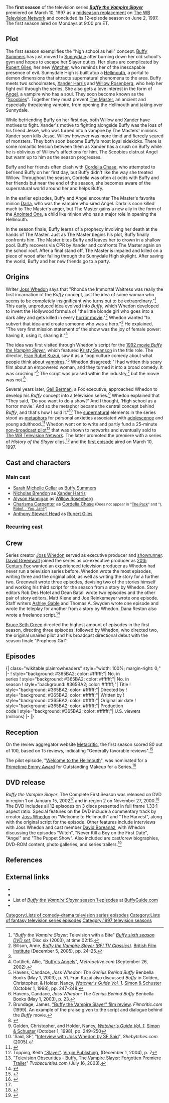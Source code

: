 {{Use mdy dates|date=November 2013}}
{{Infobox television season
 |bgcolour = #365BA2
 |fgcolour = #ffffff
 |image = [[File:Buffy Season (1).jpg]]
 |caption = Region 1 Season 1 DVD cover
 |season_name = Buffy the Vampire Slayer <br /> (season 1)
 |country = United States
 |network = [[The WB Television Network|The WB]]
 |first_aired = {{Start date|1997|3|10}}
 |last_aired = {{End date|1997|6|2}}
 |num_episodes = 12
 |region_1 = {{Start date|2002|1|15}}<ref name="r1 dvd">{{Cite web |url=http://www.amazon.com/dp/B00005221I |title=Buffy The Vampire Slayer - The Complete First Season (1997) |work=[[Amazon.com]] |accessdate=July 29, 2010}}</ref>
 |region_2 = {{Start date|2000|11|27}}
 |next_season = [[Buffy the Vampire Slayer (season 2)|Season 2]]
 |episode_list = [[List of Buffy the Vampire Slayer episodes|List of ''Buffy the Vampire Slayer'' episodes]]
}}
The '''first season''' of the television series '''''[[Buffy the Vampire Slayer (TV series)|Buffy the Vampire Slayer]]''''' premiered on March 10, 1997 as a [[midseason replacement]] on [[The WB Television Network]] and concluded its 12-episode season on June 2, 1997. The first season aired on Mondays at 9:00&nbsp;pm ET.

== Plot ==
The first season exemplifies the "high school as hell" concept. [[Buffy Summers]] has just moved to [[Sunnydale]] after burning down her old school's gym and hopes to escape her Slayer duties. Her plans are complicated by [[Rupert Giles]], her new [[Watcher (Buffy the Vampire Slayer)|Watcher]], who reminds her of the inescapable presence of evil. Sunnydale High is built atop a [[Hellmouth (Buffy the Vampire Slayer)|Hellmouth]], a portal to demon dimensions that attracts supernatural phenomena to the area. Buffy meets two schoolmates, [[Xander Harris]] and [[Willow Rosenberg]], who help her fight evil through the series. She also gets a love interest in the form of [[Angel (Buffy the Vampire Slayer)|Angel]], a vampire who has a soul. They soon become known as the "[[Scooby Gang (Buffy the Vampire Slayer)|Scoobies]]". Together they must prevent [[Master (Buffy the Vampire Slayer)|The Master]], an ancient and especially threatening vampire, from opening the Hellmouth and taking over Sunnydale.

While befriending Buffy on her first day, both Willow and Xander have motives to fight. Xander's motive to fighting alongside Buffy was the loss of his friend Jesse, who was turned into a vampire by The Masters' minions. Xander soon kills Jesse. Willow however was more timid and fiercely scared of monsters. They both soon become Buffy's most loyal sidekicks. There is some romantic tension between them as Xander has a crush on Buffy while he is oblivious of Willow's affections for him. The Scoobies distrust Angel but warm up to him as the season progresses.

Buffy and her friends often clash with [[Cordelia Chase]], who attempted to befriend Buffy on her first day, but Buffy didn't like the way she treated Willow. Throughout the season, Cordelia was often at odds with Buffy and her friends but near the end of the season, she becomes aware of the supernatural world around her and helps Buffy.

In the earlier episodes, Buffy and Angel encounter The Master's favorite minion [[Darla (Buffy the Vampire Slayer)|Darla]], who was the vampire who sired Angel. Darla is soon killed much to The Master's anger, but The Master gains a new ally in the form of the [[Anointed One (Buffy the Vampire Slayer)|Anointed One]], a child like minion who has a major role in opening the Hellmouth.

In the season finale, Buffy learns of a prophecy involving her death at the hands of The Master. Just as The Master begins his plot, Buffy finally confronts him. The Master bites Buffy and leaves her to drown in a shallow pool. Buffy recovers via CPR by Xander and confronts The Master again on the school roof. After a final stand off, The Master is impaled and killed on a piece of wood after falling through the Sunnydale High skylight. After saving the world, Buffy and her new friends go to a party.

== Origins ==
Writer [[Joss Whedon]] says that "Rhonda the Immortal Waitress was really the first incarnation of the ''Buffy'' concept, just the idea of some woman who seems to be completely insignificant who turns out to be extraordinary."<ref>"''Buffy the Vampire Slayer'': Television with a Bite" ''[[Buffy the Vampire Slayer DVDs#Season 6|Buffy sixth season DVD set]]'', Disc six (2003), at time 02:15.</ref> This early, unproduced idea evolved into ''Buffy'', which Whedon developed to invert the Hollywood formula of "the little blonde girl who goes into a dark alley and gets killed in every [[horror film|horror movie]]."<ref name="blondegirl">Billson, Anne, ''[[Buffy the Vampire Slayer (BFI TV Classics)]]''. [[British Film Institute]] (December 5, 2005), pp. 24–25.</ref> Whedon wanted "to subvert that idea and create someone who was a hero."<ref name=blondegirl /> He explained, "The very first mission statement of the show was the joy of female power: having it, using it, sharing it."<ref>Gottlieb, Allie, "[http://www.metroactive.com/papers/metro/09.26.02/buffy1-0239.html Buffy's Angels]", ''Metroactive.com'' (September 26, 2002).</ref>

The idea was first visited through Whedon's script for the [[Buffy the Vampire Slayer (film)|1992 movie ''Buffy the Vampire Slayer'']], which featured [[Kristy Swanson]] in the title role. The director, [[Fran Rubel Kuzui]], saw it as a "pop culture comedy about what people think about [[vampire]]s."<ref>Havens, Candace, ''Joss Whedon: The Genius Behind Buffy'' Benbella Books (May 1, 2003), p. 51. Fran Kuzui also discussed ''Buffy'' in Golden, Christopher, & Holder, Nancy, [[List of Buffyverse guidebooks#"Watcher's Guides"|''Watcher's Guide Vol. 1'']]. [[Simon & Schuster]] (October 1, 1998), pp. 247–248.</ref> Whedon disagreed: "I had written this scary film about an empowered woman, and they turned it into a broad comedy. It was crushing."<ref>Havens, Candace, ''Joss Whedon: The Genius Behind Buffy'' Benbella Books (May 1, 2003), p. 23.</ref> The script was praised within the industry,<ref>Brundage, James, [http://www.filmcritic.com/reviews/1992/buffy-the-vampire-slayer/?OpenDocument "Buffy the Vampire Slayer" film review]. ''Filmcritic.com'' (1999). An example of the praise given to the script and dialogue behind the ''Buffy'' movie.</ref> but the movie was not.<ref>{{Cite web|url=http://www.rottentomatoes.com/m/buffy_the_vampire_slayer/|title=''Buffy the Vampire Slayer'' at ''Rottentomatoes.com''}}</ref>

Several years later, [[Gail Berman]], a Fox executive, approached Whedon to develop his ''Buffy'' concept into a television series.<ref>Golden, Christopher, and Holder, Nancy, [[List of Buffyverse guidebooks#"Watcher's Guides"|''Watcher's Guide Vol. 1'']]. [[Simon & Schuster]] (October 1, 1998), pp. 249–250</ref> Whedon explained that "They said, 'Do you want to do a show?' And I thought, 'High school as a horror movie.' And so the metaphor became the central concept behind ''Buffy'', and that's how I sold it."<ref>'Said, SF', "[http://www.shebytches.com/SFSaidgb.html Interview with Joss Whedon by SF Said]", ''Shebytches.com'' (2005).</ref> The [[supernatural]] elements in the series stood as [[metaphor]]s for personal anxieties associated with [[adolescence]] and young adulthood.<ref>{{cite book| author = Wilcox, Rhonda V.| coauthors = David Lavery| title = Fighting the Forces: What's at Stake in Buffy the Vampire Slayer| chapter = Introduction| publisher = Rowman & Littlefield| date= April 2002| url= http://books.google.com/?id=amKx_wH-PDYC&pg=PR17&dq=buffy+forces+introduction| pages = xix| nopp = true| isbn = 978-0-7425-1681-6}}</ref> Whedon went on to write and partly fund a 25-minute [[Unaired Buffy the Vampire Slayer pilot|non-broadcast pilot]]<ref>Topping, Keith [[List of Buffyverse guidebooks#Keith Topping|"Slayer"]]. [[Virgin Publishing]], (December 1, 2004), p. 7</ref> that was shown to networks and eventually sold to [[The WB Television Network]]. The latter promoted the premiere with a series of ''History of the Slayer'' clips,<ref>"[http://www.tvobscurities.com/articles/forgotten_buffy/ Television Obscurities - Buffy, The Vampire Slayer: Forgotten Premiere Trailer]" ''Tvobscurities.com'' (July 16, 2003).</ref> and the [[Welcome to the Hellmouth|first episode]] aired on March 10, 1997.

== Cast and characters ==

=== Main cast ===
* [[Sarah Michelle Gellar]] as [[Buffy Summers]]
* [[Nicholas Brendon]] as [[Xander Harris]]
* [[Alyson Hannigan]] as [[Willow Rosenberg]]
* [[Charisma Carpenter]] as [[Cordelia Chase]] <small>(Does not appear in "[[The Pack (Buffy the Vampire Slayer)|The Pack]]" and "[[I, Robot... You, Jane]]")</small>
* [[Anthony Stewart Head]] as [[Rupert Giles]]

=== Recurring cast ===
{{Columns-list|2|
* [[David Boreanaz]] as [[Angel (Buffy the Vampire Slayer)|Angel]] (7 episodes)
* [[Kristine Sutherland]] as [[Joyce Summers]] (7 episodes)
* [[Mark Metcalf]] as [[Master (Buffy the Vampire Slayer)|The Master]] (6 episodes)
* [[Andrew J. Ferchland]] as [[Anointed One (Buffyverse)|The Anointed One]] (4 episodes)
* [[Ken Lerner]] as [[Principal Flutie]] (4 episodes)
* [[Julie Benz]] as [[Darla (Buffy the Vampire Slayer)|Darla]] (3 episodes)
* [[Eric Balfour]] as [[Jesse McNally]] (2 episodes)
* [[Robia LaMorte]] as [[Jenny Calendar]] (2 episodes)
* [[Mercedes McNab]] as [[Harmony Kendall]] (2 episodes)
* [[Armin Shimerman]] as [[Principal Snyder]] (2 episodes)
* [[Brian Thompson]] as [[Luke (Buffy the Vampire Slayer)|Luke]] (2 episodes)
* [[Elizabeth Anne Allen]] as [[Amy Madison]] (1 episode)
* [[Dean Butler (actor)|Dean Butler]] as [[Hank Summers]] (1 episode)
}}

== Crew ==
Series creator [[Joss Whedon]] served as executive producer and [[showrunner]]. [[David Greenwalt]] joined the series as co-executive producer as [[20th Century Fox]] wanted an experienced television producer as Whedon had never run a television series before. Whedon wrote the most episodes, writing three and the original pilot, as well as writing the story for a further two. Greenwalt wrote three episodes, devising two of the stories himself and working his third script for the season from a story by Whedon. Story editors Rob Des Hotel and Dean Batali wrote two episodes and the other pair of story editors, Matt Kiene and Joe Reinkemeyer wrote one episode. Staff writers [[Ashley Gable]] and Thomas A. Swyden wrote one episode and wrote the teleplay for another from a story by Whedon. Dana Reston also wrote a freelance script.<ref>{{Cite web|url=http://www.whedon.info/A-Brief-History-of-Mutant-Enemy.html|title=A Brief History of Mutant Enemy|work=Whedon.info|date=May 24, 2004|accessdate=July 30, 2010}}</ref>

[[Bruce Seth Green]] directed the highest amount of episodes in the first season, directing three episodes, followed by Whedon, who directed two, the original unaired pilot and his broadcast directional debut with the season finale "Prophecy Girl".

== Episodes ==
{{See also|List of Buffy the Vampire Slayer episodes}}
<onlyinclude>{| class="wikitable plainrowheaders" style="width: 100%; margin-right: 0;"
|-
! style="background: #365BA2; color: #ffffff;"| No. in<br />series
! style="background: #365BA2; color: #ffffff;"| No. in<br />season
! style="background: #365BA2; color: #ffffff;"| Title
! style="background: #365BA2; color: #ffffff;"| Directed by
! style="background: #365BA2; color: #ffffff;"| Written by
! style="background: #365BA2; color: #ffffff;"| Original air date
! style="background: #365BA2; color: #ffffff;"| Production<br>code
! style="background: #365BA2; color: #ffffff;"| U.S. viewers<br />(millions)
|-
{{Episode list/sublist|List of Buffy the Vampire Slayer episodes
 |EpisodeNumber = 0
 |EpisodeNumber2 = 0
 |RTitle = [[Unaired Buffy the Vampire Slayer pilot|Unaired pilot]]
 |DirectedBy = [[Joss Whedon]]
 |WrittenBy = Joss Whedon
 |OriginalAirDate = <span style="color: grey;"><small>N/A</small></span>
 |ProdCode = 4V79
 |ShortSummary = [[Buffy Summers]] arrives in [[Sunnydale]], and must take up vampire hunting. She meets [[Cordelia Chase|Cordelia]], [[Willow Rosenberg|Willow]], and [[Xander Harris|Xander]], and saves Willow from vampires devoted to the [[Master (Buffy the Vampire Slayer)|Master]].
 |Viewers=<div style="color: grey;"><small>N/A</small></div>
 |LineColor = 365BA2
}}
{{Episode list/sublist|List of Buffy the Vampire Slayer episodes
 |EpisodeNumber = 1
 |EpisodeNumber2 = 1
 |RTitle = "[[Welcome to the Hellmouth]]" (Part 1)
 |DirectedBy = [[Charles Martin Smith]]
 |WrittenBy = Joss Whedon
 |OriginalAirDate = {{Start date|1997|3|10}}
 |ProdCode = 4V01
 |ShortSummary = Buffy arrives in Sunnydale and is not happy to meet her new [[Watcher (Buffy the Vampire Slayer)|Watcher]], [[Rupert Giles]]. A mysterious [[Angel (Buffy the Vampire Slayer)|"friend"]] offers guidance, but Buffy resists her destiny until Willow and [[Jesse McNally|Jesse]] are abducted. Buffy saves Willow from an ordinary vampire, but loses track of Jesse in a confrontation with [[Luke (Buffy the Vampire Slayer)|Luke]], the Master's vampire vessel.
 |Viewers = 3.4<ref>{{cite news|last=Bauder|first=David|title=NBC is back on top of weekly Nielsen ratings|accessdate=May 26, 2012|newspaper=[[The Kansas City Star]]|publisher=[[The McClatchy Company]]|date=March 20, 1997|pages=F7}}</ref>
 |LineColor = 365BA2
}}
{{Episode list/sublist|List of Buffy the Vampire Slayer episodes
 |EpisodeNumber = 2
 |EpisodeNumber2 = 2
 |RTitle = "[[The Harvest (Buffy the Vampire Slayer)|The Harvest]]" (Part 2)
 |DirectedBy = [[John T. Kretchmer]]
 |WrittenBy = Joss Whedon
 |OriginalAirDate = {{Start date|1997|3|10}}
 |ProdCode = 4V02
 |ShortSummary = After escaping from Luke, Buffy goes in search of Jesse, with a little help from Giles and Willow, from her mystery friend, Angel, and from Xander, who braves the dank, dark sewers with her. The Master plots the Harvest, a ritual designed to imbue him with enough strength to open the [[Hellmouth (Buffy the Vampire Slayer)|Hellmouth]], but Buffy defeats his minions in a showdown at [[The Bronze]].
 |Viewers = 3.4<ref>{{cite news|last=Bauder|first=David|title=NBC is back on top of weekly Nielsen ratings|accessdate=May 26, 2012|newspaper=[[The Kansas City Star]]|publisher=[[The McClatchy Company]]|date=March 20, 1997|pages=F7}}</ref>
 |LineColor = 365BA2
}}
{{Episode list/sublist|List of Buffy the Vampire Slayer episodes
 |EpisodeNumber = 3
 |EpisodeNumber2 = 3
 |Title = [[Witch (Buffy the Vampire Slayer episode)|Witch]]
 |DirectedBy = [[Stephen Cragg]]
 |WrittenBy = Dana Reston
 |OriginalAirDate = {{Start date|1997|3|17}}
 |ProdCode = 4V03
 |ShortSummary = Buffy tries out for [[Sunnydale|Sunnydale High]]'s cheer leading squad. The Scoobies at first suspect that [[Amy Madison|Amy]] is causing all the havoc but discover that her mother, also a practicing witch, has swapped bodies with her. 
|Viewers = 3.2<ref name="ratings">{{cite web|archiveurl=http://web.archive.org/web/20060823133905/http://home.insightbb.com/~wahoskem/buffy1.html|archivedate=August 23, 2006|url=http://home.insightbb.com/~wahoskem/buffy1.html|title=Nielsen Ratings for Buffy's First Season|publisher=|accessdate=March 22, 2013}}</ref>
 |LineColor = 365BA2
}}
{{Episode list/sublist|List of Buffy the Vampire Slayer episodes
 |EpisodeNumber = 4
 |EpisodeNumber2 = 4
 |Title = [[Teacher's Pet (Buffy the Vampire Slayer)|Teacher's Pet]]
 |DirectedBy = [[Bruce Seth Green]]
 |WrittenBy = [[David Greenwalt]]
 |OriginalAirDate = {{Start date|1997|3|24}}
 |ProdCode = 4V04
 |ShortSummary = Xander is smitten by the substitute biology teacher, [[List of Buffyverse villains and supernatural beings#Monsters|Ms. French]], who turns out to be a giant [[Mantis|praying mantis]] terrifying enough to make vampires run for cover. Angel's warning gives Buffy a vital clue and she rescues the virgin male students—including Xander—chosen to fertilize the creature's eggs.
|Viewers = 2.0<ref name="ratings">{{cite web|archiveurl=http://web.archive.org/web/20060823133905/http://home.insightbb.com/~wahoskem/buffy1.html|archivedate=August 23, 2006|url=http://home.insightbb.com/~wahoskem/buffy1.html|title=Nielsen Ratings for Buffy's First Season|publisher=|accessdate=March 22, 2013}}</ref>
 |LineColor = 365BA2
}}
{{Episode list/sublist|List of Buffy the Vampire Slayer episodes
 |EpisodeNumber = 5
 |EpisodeNumber2 = 5
 |Title = [[Never Kill a Boy on the First Date]]
 |DirectedBy = [[David Semel]]
 |WrittenBy = Rob Des Hotel & Dean Batali
 |OriginalAirDate = {{Start date|1997|3|31}}
 |ProdCode = 4V05
 |ShortSummary = Buffy's love life is looking up when she goes on a date with the normal Owen, but when Owen nearly gets killed during Buffy's battle to save Giles and the others from the Master's vampires, she decides that "normal" dating might be too dangerous after all.
|Viewers = 2.8<ref name="ratings">{{cite web|archiveurl=http://web.archive.org/web/20060823133905/http://home.insightbb.com/~wahoskem/buffy1.html|archivedate=August 23, 2006|url=http://home.insightbb.com/~wahoskem/buffy1.html|title=Nielsen Ratings for Buffy's First Season|publisher=|accessdate=March 22, 2013}}</ref>
 |LineColor = 365BA2
}}
{{Episode list/sublist|List of Buffy the Vampire Slayer episodes
 |EpisodeNumber = 6
 |EpisodeNumber2 = 6
 |Title = [[The Pack (Buffy the Vampire Slayer)|The Pack]]
 |DirectedBy = Bruce Seth Green
 |WrittenBy = Matt Kiene & Joe Reinkemeyer
 |OriginalAirDate = {{Start date|1997|4|7}}
 |ProdCode = 4V06
 |ShortSummary = At the zoo, Xander and four other students sneak into the off-limits hyena habitat and become infected by an evil demon spirit. Xander and his pack grow more and more feral until Buffy, Giles, and Willow reverse the spell.
|Viewers = 2.4<ref name="ratings">{{cite web|archiveurl=http://web.archive.org/web/20060823133905/http://home.insightbb.com/~wahoskem/buffy1.html|archivedate=August 23, 2006|url=http://home.insightbb.com/~wahoskem/buffy1.html|title=Nielsen Ratings for Buffy's First Season|publisher=|accessdate=March 22, 2013}}</ref>
 |LineColor = 365BA2
}}
{{Episode list/sublist|List of Buffy the Vampire Slayer episodes
 |EpisodeNumber = 7
 |EpisodeNumber2 = 7
 |Title = [[Angel (Buffy the Vampire Slayer episode)|Angel]]
 |DirectedBy = [[Scott Brazil]]
 |WrittenBy = David Greenwalt
 |OriginalAirDate = {{Start date|1997|4|14}}
 |ProdCode = 4V07
 |ShortSummary = Sharing their first kiss, Buffy is horrified to discover that Angel is a vampire. Bent on [[Slayer (Buffy the Vampire Slayer)|Slaying]] him, Buffy learns that Angel's soul was restored by a Gypsy curse, making him unique—and reviled—among his fellow undead. Angel stakes Darla, the vampire who made him, as she attempts to assassinate Buffy for the Master.
|Viewers = 2.3<ref name="ratings">{{cite web|archiveurl=http://web.archive.org/web/20060823133905/http://home.insightbb.com/~wahoskem/buffy1.html|archivedate=August 23, 2006|url=http://home.insightbb.com/~wahoskem/buffy1.html|title=Nielsen Ratings for Buffy's First Season|publisher=|accessdate=March 22, 2013}}</ref>
 |LineColor = 365BA2
}}
{{Episode list/sublist|List of Buffy the Vampire Slayer episodes
 |EpisodeNumber = 8
 |EpisodeNumber2 = 8
 |Title = [[I, Robot... You, Jane]]
 |DirectedBy = Stephen Posey
 |WrittenBy = [[Ashley Gable]] & Thomas A. Swyden
 |OriginalAirDate = {{Start date|1997|4|28}}
 |ProdCode = 4V08
 |ShortSummary = Willow meets a boy on the Internet, but "Malcolm" is really Moloch, an ancient demon released from bondage after Willow scanned his "book" into the school's computer. With help from [[Jenny Calendar|Ms. Calendar]], Sunnydale High's computer teacher, Buffy foils Moloch's plan to upload himself into a giant robot.
|Viewers = 2.3<ref name="ratings">{{cite web|archiveurl=http://web.archive.org/web/20060823133905/http://home.insightbb.com/~wahoskem/buffy1.html|archivedate=August 23, 2006|url=http://home.insightbb.com/~wahoskem/buffy1.html|title=Nielsen Ratings for Buffy's First Season|publisher=|accessdate=March 22, 2013}}</ref>
 |LineColor = 365BA2
}}
{{Episode list/sublist|List of Buffy the Vampire Slayer episodes
 |EpisodeNumber = 9
 |EpisodeNumber2 = 9
 |Title = [[The Puppet Show]]
 |DirectedBy = [[Ellen S. Pressman]]
 |WrittenBy = Rob Des Hotel & Dean Batali
 |OriginalAirDate = {{Start date|1997|5|5}}
 |ProdCode = 4V09
 |ShortSummary = After [[Minor characters of Buffy the Vampire Slayer#Principal Flutie|Principal Flutie]]'s death, the new sheriff in Sunnydale High, [[Principal Snyder]], forces Buffy and her friends to participate in the school talent show. When a girl's heart is harvested, Buffy suspects a fellow student and his strangely talkative [[Ventriloquism|dummy]].
|Viewers = 1.9<ref name="ratings">{{cite web|archiveurl=http://web.archive.org/web/20060823133905/http://home.insightbb.com/~wahoskem/buffy1.html|archivedate=August 23, 2006|url=http://home.insightbb.com/~wahoskem/buffy1.html|title=Nielsen Ratings for Buffy's First Season|publisher=|accessdate=March 22, 2013}}</ref>
 |LineColor = 365BA2
}}
{{Episode list/sublist|List of Buffy the Vampire Slayer episodes
 |EpisodeNumber = 10
 |EpisodeNumber2 = 10
 |Title = [[Nightmares (Buffy the Vampire Slayer)|Nightmares]]
 |DirectedBy = Bruce Seth Green
 |WrittenBy = ''Story by'': Joss Whedon<br>''Teleplay by'': David Greenwalt
 |OriginalAirDate = {{Start date|1997|5|12}}
 |ProdCode = 4V10
 |ShortSummary = Sunnydale residents find their worst nightmares coming true and Buffy learns that a little boy in a coma is the cause. To solve the problem, the gang must wake him up and help him confront his fears.
|Viewers = 2.5<ref name="ratings">{{cite web|archiveurl=http://web.archive.org/web/20060823133905/http://home.insightbb.com/~wahoskem/buffy1.html|archivedate=August 23, 2006|url=http://home.insightbb.com/~wahoskem/buffy1.html|title=Nielsen Ratings for Buffy's First Season|publisher=|accessdate=March 22, 2013}}</ref>
 |LineColor = 365BA2
}}
{{Episode list/sublist|List of Buffy the Vampire Slayer episodes
 |EpisodeNumber = 11
 |EpisodeNumber2 = 11
 |Title = [[Out of Mind, Out of Sight]]
 |DirectedBy = [[Reza Badiyi]]
 |WrittenBy = ''Story by'': Joss Whedon<br>''Teleplay by'': Ashley Gable & Thomas A. Swyden
 |OriginalAirDate = {{Start date|1997|5|19}}
 |ProdCode = 4V11
 |ShortSummary = Ignored by students and teachers alike, Marcie literally becomes invisible, then uses her affliction to terrorize Cordelia and her friends. Sympathetic at first, Buffy nevertheless stops Marcie when she goes too far. Men in black come to take Marcie away.
|Viewers = 2.3<ref name="ratings">{{cite web|archiveurl=http://web.archive.org/web/20060823133905/http://home.insightbb.com/~wahoskem/buffy1.html|archivedate=August 23, 2006|url=http://home.insightbb.com/~wahoskem/buffy1.html|title=Nielsen Ratings for Buffy's First Season|publisher=|accessdate=March 22, 2013}}</ref>
 |LineColor = 365BA2
}}
{{Episode list/sublist|List of Buffy the Vampire Slayer episodes
 |EpisodeNumber = 12
 |EpisodeNumber2 = 12
 |Title = [[Prophecy Girl]]
 |DirectedBy = Joss Whedon
 |WrittenBy = Joss Whedon
 |OriginalAirDate = {{Start date|1997|6|2}}
 |ProdCode = 4V12
 |ShortSummary = Buffy quits Slaying when a prophecy predicts she will die in battle against the Master and the [[Anointed One (Buffyverse)|Anointed One]], but soon puts aside her fear and enters the fray on her own timetable and terms. In fulfillment of prophecy, the Master indeed kills the Slayer and opens the Hellmouth, but learns too late that Buffy is resilient, unpredictable—and lethal.
|Viewers = 3.0<ref name="ratings">{{cite web|archiveurl=http://web.archive.org/web/20060823133905/http://home.insightbb.com/~wahoskem/buffy1.html|archivedate=August 23, 2006|url=http://home.insightbb.com/~wahoskem/buffy1.html|title=Nielsen Ratings for Buffy's First Season|publisher=|accessdate=March 22, 2013}}</ref>
 |LineColor = 365BA2
}}
|}</onlyinclude>

== Reception ==
On the review aggregator website [[Metacritic]], the first season scored 80 out of 100, based on 15 reviews, indicating "Generally favorable reviews".<ref>{{Cite web|url=http://www.metacritic.com/tv/buffy-the-vampire-slayer/critic-reviews|title=Critic Reviews for Buffy the Vampire Slayer Season 1|work=Metacritic|accessdate=April 17, 2013}}</ref>

The pilot episode, "[[Welcome to the Hellmouth]]", was nominated for a [[Primetime Emmy Award]] for Outstanding Makeup for a Series.<ref>{{Cite web|url=http://www.imdb.com/title/tt0118276/awards|title="Buffy the Vampire Slayer" (1997) - Awards|work=[[IMDb]]|accessdate=August 1, 2010}}</ref>

== DVD release ==
''Buffy the Vampire Slayer'': The Complete First Season was released on DVD in region 1 on January 15, 2002<ref name="r1 dvd"/> and in region 2 on November 27, 2000.<ref>{{Cite web |url=http://www.bbc.co.uk/cult/buffy/buffystuff/dvdvideo/index.shtml |title=Buffy DVD and VHS |publisher=BBC |accessdate=July 31, 2010}}</ref> The DVD includes all 12 episodes on 3 discs presented in full frame 1.33:1 aspect ratio. Special features on the DVD include a commentary track by creator [[Joss Whedon]] on "Welcome to Hellmouth" and "The Harvest", along with the original script for the episode. Other features include interviews with Joss Whedon and cast member [[David Boreanaz]], with Whedon discussing the episodes "Witch", "Never Kill a Boy on the First Date", "Angel" and "The Puppet Show". Also included are cast/crew biographies, DVD-ROM content, photo galleries, and series trailers.<ref>{{Cite web|url=http://www.tvshowsondvd.com/releases/Buffy-Vampire-Slayer-Season-1/415|title=Buffy the Vampire Slayer - Season 1|work=TVShowsOnDVD.com |accessdate=July 31, 2010}}</ref>

== References ==
{{Reflist|2}}

== External links ==
* {{IMDb episodes|0118276|Buffy the Vampire Slayer}}
* {{Tv.com episodes|buffy-the-vampire-slayer|10|Buffy the Vampire Slayer|1}}
* List of [http://www.buffyguide.com/episodes/episodes1.shtml ''Buffy the Vampire Slayer'' season 1 episodes] at [http://www.buffyguide.com BuffyGuide.com]
* {{Epguides|BuffytheVampireSlayer|Buffy the Vampire Slayer}}

{{Buffynav}}
{{BuffyEpisodes}}

[[Category:Buffy the Vampire Slayer (season 1) episodes| ]]
[[Category:Lists of comedy-drama television series episodes]]
[[Category:Lists of fantasy television series episodes]]
[[Category:1997 television seasons]]